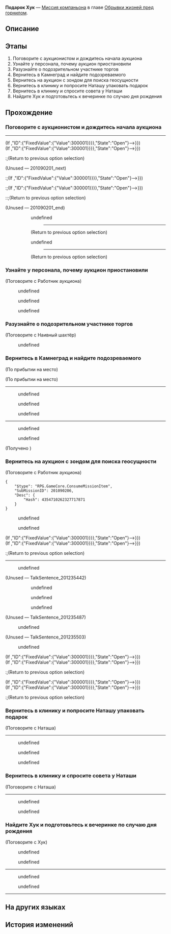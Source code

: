 {{Дополнить|Диалоги.}}
{{Миссия Инфобокс
|id              = 2010902
|Название        = 
|Изображение     = Миссия Освоения Подарок Хук.png
|Тип             = Миссия компаньона
|События         = 
|Глава           = Обрывки жизней пред горнилом
|Условия         = Завершена [[Миссия компаньона]] ''[[Подарок Хук]]''
|Персонажи       = Аукционистка; Герти; Джулиан; Дрожащий старческий голос; Женщина с плохим зрением; Знакомый женский голос; Наивный шахтёр; Наташа; Первопроходец; Подозрительный шахтёр; Полоротый бродяга; Простой мужской голос; Работник аукциона; Резкий женский голос; Странный мужчина; Ферсман; Хук; Эксперт по драгоценным камням
|СтартЛокация    = Поселение роботов
|Мир             = Ярило-VI
|Локации         = Поселение роботов
|Предыдущая      = 
|Следующая       = 
|Награды         = Опыт Освоения*350; Звёздный нефрит*60; Junjun (Profile Picture)*1 { text = Цзюнь-Цзюнь }; Журнал приключений*6; Shield (Item)*200; "Underground"*1 { text = Underground }; Кредиты*20 000
}}
'''Подарок Хук''' — [[Миссия компаньона]] в главе [[Обрывки жизней пред горнилом]].

==Описание==
{{Описание|<!--официальное описание из Перекрёстка судеб-->}}

==Этапы==
# Поговорите с аукционистом и дождитесь начала аукциона
# Узнайте у персонала, почему аукцион приостановили
# Разузнайте о подозрительном участнике торгов
# Вернитесь в Камнеград и найдите подозреваемого
# Вернитесь на аукцион с зондом для поиска геосущности
# Вернитесь в клинику и попросите Наташу упаковать подарок
# Вернитесь в клинику и спросите совета у Наташи
# Найдите Хук и подготовьтесь к вечеринке по случаю дня рождения

==Прохождение==
{{Дополнить}}


===Поговорите с аукционистом и дождитесь начала аукциона===
{{Описание миссии|локация=Поселение роботов|Каждый потенциальный покупатель на аукционе может поднять цену Цзюнь-Цзюня. Если вы готовы, найдите аукциониста и ожидайте начала аукциона.<br />Спрашивайте, наблюдайте, ведь любой может оказаться покупателем Цзюнь-Цзюня.}}
{{Диалог Начало}}
----
<!--Unknown TalkSentence: 201235201-->
<!--Unknown TalkSentence: 201235202-->
<!--Unknown TalkSentence: 201235203-->
<!--Unknown TalkSentence: 201235204-->
<!--Unknown TalkSentence: 201235205-->
<!--Unknown TalkSentence: 201235206-->
;(If {{cx}}{{subst:void|<!--{"$type":"RPG.GameCore.ByComparePropState","TargetType":{"$type":"RPG.GameCore.TargetFetchAdvPropEx","FetchType":"SinglePropByPropID","SinglePropID":{"GroupID":{"FixedValue":{"Value":1}},"ID":{"FixedValue":{"Value":300001}}}},"State":"Open"}-->}})
:<!--Unknown TalkSentence: 201235207-->
;(If {{cx}}{{subst:void|<!--{"$type":"RPG.GameCore.ByComparePropState","TargetType":{"$type":"RPG.GameCore.TargetFetchAdvPropEx","FetchType":"SinglePropByPropID","SinglePropID":{"GroupID":{"FixedValue":{"Value":1}},"ID":{"FixedValue":{"Value":300001}}}},"State":"Open"}-->}})
:;(Return to previous option selection)
;(Unused &mdash; 201090201_next)
<!--Unknown TalkSentence: 201235210-->
:;(If {{cx}}{{subst:void|<!--{"$type":"RPG.GameCore.ByComparePropState","TargetType":{"$type":"RPG.GameCore.TargetFetchAdvPropEx","FetchType":"SinglePropByPropID","SinglePropID":{"GroupID":{"FixedValue":{"Value":1}},"ID":{"FixedValue":{"Value":300001}}}},"State":"Open"}-->}})
:;(If {{cx}}{{subst:void|<!--{"$type":"RPG.GameCore.ByComparePropState","TargetType":{"$type":"RPG.GameCore.TargetFetchAdvPropEx","FetchType":"SinglePropByPropID","SinglePropID":{"GroupID":{"FixedValue":{"Value":1}},"ID":{"FixedValue":{"Value":300001}}}},"State":"Open"}-->}})
::;(Return to previous option selection)

;(Unused &mdash; 201090201_end)
<!--Unknown TalkSentence: 201235223-->
:<!--Unknown TalkSentence: 201235224-->
::{{Диалог|Стрелка}} undefined
::<!--Unknown TalkSentence: 201235226-->
:::----
::<!--Unknown TalkSentence: 201235229-->
::<!--Unknown TalkSentence: 201235230-->
::<!--Unknown TalkSentence: 201235231-->
::;(Return to previous option selection)
::{{Диалог|Стрелка}} undefined
::<!--Unknown TalkSentence: 201235228-->
:::----
::<!--Unknown TalkSentence: 201235229-->
::<!--Unknown TalkSentence: 201235230-->
::<!--Unknown TalkSentence: 201235231-->
::;(Return to previous option selection)
{{Диалог Конец}}

===Узнайте у персонала, почему аукцион приостановили===
{{Описание миссии|локация=Поселение роботов|Аукцион был приостановлен по техническим причинам. И что это за причины такие?<br />Это же не из-за зонда, который вы с Хук так долго ждали? Не может быть!}}
{{Диалог Начало}}

;(Поговорите с Работник аукциона)
<!--Unknown TalkSentence: 201235235-->
<!--Unknown TalkSentence: 201235236-->
<!--Unknown TalkSentence: 201235237-->
<!--Unknown TalkSentence: 201235238-->
:{{Диалог|Стрелка}} undefined
:{{Диалог|Стрелка}} undefined
<!--Unknown TalkSentence: 201235240-->
<!--Unknown TalkSentence: 201235243-->
:{{Диалог|Стрелка}} undefined
<!--Unknown TalkSentence: 201235245-->
<!--Unknown TalkSentence: 201235246-->
{{Диалог Конец}}

===Разузнайте о подозрительном участнике торгов===
{{Описание миссии|локация=Поселение роботов|Кроме вас, есть ещё один покупатель, который не стал участвовать в аукционе и ушёл. Вам нужно узнать об этом человеке больше.<br />Хотя у вас нет реальных причин подозревать его, но всё-таки стоит проверить. Почему тут так много воров?}}
{{Диалог Начало}}

;(Поговорите с Наивный шахтёр)
<!--Unknown TalkSentence: 201235301-->
<!--Unknown TalkSentence: 201235302-->
<!--Unknown TalkSentence: 201235303-->
<!--Unknown TalkSentence: 201235304-->
:{{Диалог|Стрелка}} undefined
<!--Unknown TalkSentence: 201235306-->
<!--Unknown TalkSentence: 201235307-->
<!--Unknown TalkSentence: 201235308-->
{{Диалог Конец}}

===Вернитесь в Камнеград и найдите подозреваемого===
{{Описание миссии|локация=Камнеград|Разумеется, подозреваемый пришёл на аукцион за зондом. Если он будет продан, будет слишком поздно, так что скорее поймайте злодея!<br />Подождите, что это за ощущение дежа вю? Как будто это уже случалось недавно...}}
{{Диалог Начало}}
;(По прибытии на место)

;(По прибытии на место)
----
<!--Unknown TalkSentence: 201235310-->
<!--Unknown TalkSentence: 201235311-->
<!--Unknown TalkSentence: 201235312-->
<!--Unknown TalkSentence: 201235313-->
:{{Диалог|Стрелка}} undefined
:{{Диалог|Стрелка}} undefined
:{{Диалог|Стрелка}} undefined
----
<!--Unknown TalkSentence: 201235318-->
<!--Unknown TalkSentence: 201235319-->
:{{Диалог|Стрелка}} undefined
:{{Диалог|Стрелка}} undefined
<!--Unknown TalkSentence: 201235321-->
<!--Unknown TalkSentence: 201235324-->
<!--Unknown TalkSentence: 201235325-->
<!--Unknown TalkSentence: 201235326-->
<!--Unknown TalkSentence: 201235327-->
<!--Unknown TalkSentence: 201235328-->
;(Получено {{Item|Зонд для поиска геосущности|20|x=1|text=Зонд для поиска геосущности}})
{{Диалог Конец}}

===Вернитесь на аукцион с зондом для поиска геосущности===
{{Описание миссии|локация=Поселение роботов|Хотя Хук знает, что может не получить зонд для поиска геосущности, она решает вернуться на аукцион. Идите, она уже всё решила.<br />Она может приврать иногда, но у неё золотое сердце.}}
{{Диалог Начало}}

;(Поговорите с Работник аукциона)
<!--Unknown TalkSentence: 201235401-->
<pre>{
	"$type": "RPG.GameCore.ConsumeMissionItem",
	"SubMissionID": 201090206,
	"Desc": {
		"Hash": 4354710262327717871
	}
}</pre>
<!--Unknown TalkSentence: 201235402-->
<!--Unknown TalkSentence: 201235403-->
<!--Unknown TalkSentence: 201235404-->
<!--Unknown TalkSentence: 201235405-->
:{{Диалог|Стрелка}} undefined
:{{Диалог|Стрелка}} undefined
<!--Unknown TalkSentence: 201235407-->
;(If {{cx}}{{subst:void|<!--{"$type":"RPG.GameCore.ByComparePropState","TargetType":{"$type":"RPG.GameCore.TargetFetchAdvPropEx","FetchType":"SinglePropByPropID","SinglePropID":{"GroupID":{"FixedValue":{"Value":1}},"ID":{"FixedValue":{"Value":300001}}}},"State":"Open"}-->}})
;(If {{cx}}{{subst:void|<!--{"$type":"RPG.GameCore.ByComparePropState","TargetType":{"$type":"RPG.GameCore.TargetFetchAdvPropEx","FetchType":"SinglePropByPropID","SinglePropID":{"GroupID":{"FixedValue":{"Value":1}},"ID":{"FixedValue":{"Value":300001}}}},"State":"Open"}-->}})
:;(Return to previous option selection)
----
<!--Unknown TalkSentence: 201235416-->
<!--Unknown TalkSentence: 201235417-->
:{{Диалог|Стрелка}} undefined
<!--Unknown TalkSentence: 201235419-->
<!--Unknown TalkSentence: 201235420-->
;(Unused &mdash; TalkSentence_201235442)
::{{Диалог|Стрелка}} undefined
::{{Диалог|Стрелка}} undefined
::{{Диалог|Стрелка}} undefined
::<!--Unknown TalkSentence: 201235445-->
<!--Unknown TalkSentence: 201235446-->

;(Unused &mdash; TalkSentence_201235487)
:{{Диалог|Стрелка}} undefined
:<!--Unknown TalkSentence: 201235489-->
:<!--Unknown TalkSentence: 201235490-->

;(Unused &mdash; TalkSentence_201235503)
:{{Диалог|Стрелка}} undefined
:<!--Unknown TalkSentence: 201235505-->
:<!--Unknown TalkSentence: 201235506-->
:<!--Unknown TalkSentence: 201235507-->
;(If {{cx}}{{subst:void|<!--{"$type":"RPG.GameCore.ByComparePropState","TargetType":{"$type":"RPG.GameCore.TargetFetchAdvPropEx","FetchType":"SinglePropByPropID","SinglePropID":{"GroupID":{"FixedValue":{"Value":1}},"ID":{"FixedValue":{"Value":300001}}}},"State":"Open"}-->}})
;(If {{cx}}{{subst:void|<!--{"$type":"RPG.GameCore.ByComparePropState","TargetType":{"$type":"RPG.GameCore.TargetFetchAdvPropEx","FetchType":"SinglePropByPropID","SinglePropID":{"GroupID":{"FixedValue":{"Value":1}},"ID":{"FixedValue":{"Value":300001}}}},"State":"Open"}-->}})
:;(Return to previous option selection)
;(If {{cx}}{{subst:void|<!--{"$type":"RPG.GameCore.ByComparePropState","TargetType":{"$type":"RPG.GameCore.TargetFetchAdvPropEx","FetchType":"SinglePropByPropID","SinglePropID":{"GroupID":{"FixedValue":{"Value":1}},"ID":{"FixedValue":{"Value":300001}}}},"State":"Open"}-->}})
;(If {{cx}}{{subst:void|<!--{"$type":"RPG.GameCore.ByComparePropState","TargetType":{"$type":"RPG.GameCore.TargetFetchAdvPropEx","FetchType":"SinglePropByPropID","SinglePropID":{"GroupID":{"FixedValue":{"Value":1}},"ID":{"FixedValue":{"Value":300001}}}},"State":"Open"}-->}})
:;(Return to previous option selection)
{{Диалог Конец}}

===Вернитесь в клинику и попросите Наташу упаковать подарок===
{{Описание миссии|локация=Клиника Наташи|Благодаря силе и удаче вы получили назад зонд для поиска геосущности. Хук не умеет хорошо упаковывать подарки, поэтому вы попросили Наташу помочь.<br />Возможно, Хук хотела похвастаться перед Наташей своими успехами.}}
{{Диалог Начало}}


;(Поговорите с Наташа)
----
<!--Unknown TalkSentence: 201235631-->
<!--Unknown TalkSentence: 201235632-->
<!--Unknown TalkSentence: 201235633-->
<!--Unknown TalkSentence: 201235634-->
<!--Unknown TalkSentence: 201235635-->
<!--Unknown TalkSentence: 201235636-->
:{{Диалог|Стрелка}} undefined
:{{Диалог|Стрелка}} undefined
:{{Диалог|Стрелка}} undefined
{{Диалог Конец}}

===Вернитесь в клинику и спросите совета у Наташи===
{{Описание миссии|локация=Клиника Наташи|Вы не получили зонд для поиска геосущности, но вам всё равно нужен подарок. Вы решили спросить Наташу.<br />Наташе обо всём известно, и она знает Ферсмана. Может быть, она что-то посоветует?}}
{{Диалог Начало}}


;(Поговорите с Наташа)
----
<!--Unknown TalkSentence: 201235601-->
<!--Unknown TalkSentence: 201235602-->
<!--Unknown TalkSentence: 201235603-->
<!--Unknown TalkSentence: 201235604-->
:{{Диалог|Стрелка}} undefined
:{{Диалог|Стрелка}} undefined
<!--Unknown TalkSentence: 201235606-->
<!--Unknown TalkSentence: 201235609-->
<!--Unknown TalkSentence: 201235610-->
<!--Unknown TalkSentence: 201235611-->
<!--Unknown TalkSentence: 201235612-->
{{Диалог Конец}}

===Найдите Хук и подготовьтесь к вечеринке по случаю дня рождения===
{{Описание миссии|локация=Камнеград|Хук позвала Кротов. Найдите её и вместе отпразднуйте день рождения.<br />Хотя люди в Камнеграде живут бедно, они знают, как радоваться жизни. Вечеринка по случаю дня рождения Хук и её отца - это момент счастья для них.}}
{{Диалог Начало}}

;(Поговорите с Хук)
<!--Unknown TalkSentence: 201235701-->
<!--Unknown TalkSentence: 201235702-->
:{{Диалог|Стрелка}} undefined
:{{Диалог|Стрелка}} undefined
<!--Unknown TalkSentence: 201235704-->
<!--Unknown TalkSentence: 201235707-->
----
<!--Unknown TalkSentence: 201235801-->
<!--Unknown TalkSentence: 201235802-->
<!--Unknown TalkSentence: 201235803-->
<!--Unknown TalkSentence: 201235804-->
<!--Unknown TalkSentence: 201235805-->
:{{Диалог|Стрелка}} undefined
:{{Диалог|Стрелка}} undefined
:<!--Unknown TalkSentence: 201235808-->
<!--Unknown TalkSentence: 201235809-->
<!--Unknown TalkSentence: 201235810-->
<!--Unknown TalkSentence: 201235811-->
<!--Unknown TalkSentence: 201235812-->
<!--Unknown TalkSentence: 201235813-->
<!--Unknown TalkSentence: 201235814-->
<!--Unknown TalkSentence: 201235815-->
<!--Unknown TalkSentence: 201235816-->
<!--Unknown TalkSentence: 201235817-->
<!--Unknown TalkSentence: 201235818-->
<!--Unknown TalkSentence: 201235819-->
<!--Unknown TalkSentence: 201235820-->
<!--Unknown TalkSentence: 201235821-->
<!--Unknown TalkSentence: 201235822-->
----
{{Диалог Конец}}

==На других языках==
{{На других языках
|en   = Hook's Gift
|zhs  = 虎克的礼物
|zht  = 虎克的禮物
|ja   = フックの贈り物
|ko   = 후크의 선물
|es   = El regalo de Hook
|fr   = Le cadeau de Hook
|ru   = Подарок Хук
|th   = ของขวัญของ Hook
|vi   = Món Quà Của Hook
|de   = Hooks Geschenk
|id   = Hadiah Hook
|pt   = Presente da Hook
}}

==История изменений==
{{История изменений|2.7}}
